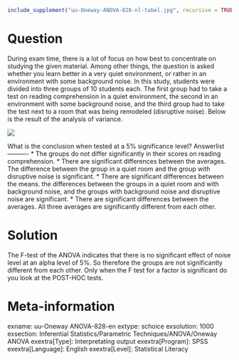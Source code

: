 ```r
include_supplement("uu-Oneway-ANOVA-828-nl-tabel.jpg", recursive = TRUE)
```

Question
========
  
During exam time, there is a lot of focus on how best to concentrate on studying the given material. Among other things, the question is asked whether you learn better in a very quiet environment, or rather in an environment with some background noise. In this study, students were divided into three groups of 10 students each. The first group had to take a test on reading comprehension in a quiet environment, the second in an environment with some background noise, and the third group had to take the test next to a room that was being remodeled (disruptive noise). Below is the result of the analysis of variance. 


![](uu-Oneway-ANOVA-828-nl-tabel.jpg)

What is the conclusion when tested at a 5% significance level? 
Answerlist
----------
* The groups do not differ significantly in their scores on reading comprehension.
* There are significant differences between the averages. The difference between the group in a quiet room and the group with disruptive noise is significant.
* There are significant differences between the means. the differences between the groups in a quiet room and with background noise, and the groups with background noise and disruptive noise are significant.
* There are significant differences between the averages. All three averages are significantly different from each other.

Solution
========
The F-test of the ANOVA indicates that there is no significant effect of noise level at an alpha level of 5%. So therefore the groups are not significantly different from each other. Only when the F test for a factor is significant do you look at the POST-HOC tests.

Meta-information
================
exname: uu-Oneway ANOVA-828-en
extype: schoice
exsolution: 1000
exsection: Inferential Statistics/Parametric Techniques/ANOVA/Oneway ANOVA
exextra[Type]: Interpretating output
exextra[Program]: SPSS
exextra[Language]: English
exextra[Level]: Statistical Literacy
